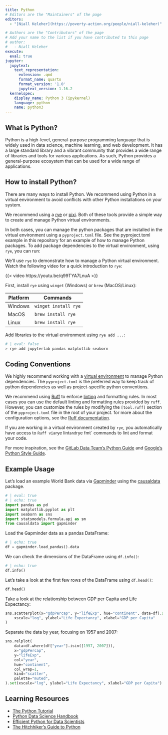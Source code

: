 ```yaml
---
title: Python
# Editors are the "Maintainers" of the page
editors:
  - "[Niall Keleher](https://poverty-action.org/people/niall-keleher)"

# Authors are the "Contributors" of the page
# Add your name to the list if you have contributed to this page
# author:
#   - Niall Keleher
execute:
  eval: true
jupyter:
  jupytext:
    text_representation:
      extension: .qmd
      format_name: quarto
      format_version: '1.0'
      jupytext_version: 1.16.2
  kernelspec:
    display_name: Python 3 (ipykernel)
    language: python
    name: python3
---
```


## What is Python?

Python is a high-level, general-purpose programming language that is widely used in data
science, machine learning, and web development. It has a large standard library and a
vibrant community that provides a wide range of libraries and tools for various
applications. As such, Python provides a general-purpose ecosystem that can be used for
a wide range of applications.

## How to install Python?

There are many ways to install Python. We recommend using Python in a virtual
environment to avoid conflicts with other Python installations on your system.

We recommend using a [rye](https://rye.astral.sh/) or [pixi](https://pixi.sh/latest/).
Both of these tools provide a simple way to create and manage Python virtual
environments.

In both cases, you can manage the python packages that are installed in the virtual
environment using a `pyproject.toml` file. See the pyproject.toml example in this
repository for an example of how to manage Python packages. To add package dependencies
to the virtual environment, using `rye`, you can run:

We'll use `rye` to demonstrate how to manage a Python virtual environment. Watch the
following video for a quick introduction to `rye`:

{{\< video https://youtu.be/q99TYA7LnuA >}}

First, install `rye` using `winget` (Windows) or `brew` (MacOS/Linux):

| Platform | Commands             |
| -------- | -------------------- |
| Windows  | `winget install rye` |
| MacOS    | `brew install rye`   |
| Linux    | `brew install rye`   |

Add libraries to the virtual environment using `rye add ...`:

```python
# | eval: false
> rye add jupyterlab pandas matplotlib seaborn
```

## Coding Conventions

We highly recommend working with a [virtual environment](../guides/venv.md) to manage
Python dependencies. The `pyproject.toml` is the preferred way to keep track of python
dependencies as well as project-specific python conventions.

We recommend using [Ruff](https://docs.astral.sh/ruff/) to enforce
[linting](<https://en.wikipedia.org/wiki/Lint_(software)>) and formatting rules. In most
cases you can use the default linting and formatting rules provided by `ruff`. However,
you can customize the rules by modifying the `[tool.ruff]` section of the
`pyproject.toml` file in the root of your project. for more about the configuration
options, see the [Ruff documentation](https://docs.astral.sh/ruff/configuration/).

If you are working in a virtual environment created by `rye`, you automatically have
access to `Ruff via  `rye lint`and`rye fmt\` commands to lint and format your code.

For more inspiration, see the
[GitLab Data Team's Python Guide](https://handbook.gitlab.com/handbook/business-technology/data-team/platform/python-guide/)
and [Google's Python Style Guide](https://google.github.io/styleguide/pyguide.html).

## Example Usage

Let's load an example World Bank data via [Gapminder](https://www.gapminder.org/) using
the [causaldata](https://github.com/NickCH-K/causaldata) package.

```python
# | eval: true
# | echo: true
import pandas as pd
import matplotlib.pyplot as plt
import seaborn as sns
import statsmodels.formula.api as sm
from causaldata import gapminder
```

Load the Gapminder data as a pandas DataFrame:

```python
# | echo: true
df = gapminder.load_pandas().data
```

We can check the dimensions of the DataFrame using `df.info()`:

```python
# | echo: true
df.info()
```

Let's take a look at the first few rows of the DataFrame using `df.head()`:

```python
df.head()
```

Take a look at the relationship between GDP per Capita and Life Expectancy:

```python
sns.scatterplot(x="gdpPercap", y="lifeExp", hue="continent", data=df).set(
    xscale="log", ylabel="Life Expectancy", xlabel="GDP per Capita"
)
```

Separate the data by year, focusing on 1957 and 2007:

```python
sns.relplot(
    data=df.where(df["year"].isin([1957, 2007])),
    x="gdpPercap",
    y="lifeExp",
    col="year",
    hue="continent",
    col_wrap=1,
    kind="scatter",
    palette="muted",
).set(xscale="log", ylabel="Life Expectancy", xlabel="GDP per Capita")
```

## Learning Resources

- [The Python Tutorial](https://docs.python.org/3.12/tutorial/index.html)
- [Python Data Science Handbook](https://jakevdp.github.io/PythonDataScienceHandbook/)
- [Efficient Python for Data Scientists](https://khuyentran1401.github.io/Efficient_Python_tricks_and_tools_for_data_scientists/README.html)
- [The Hitchhiker's Guide to Python](https://docs.python-guide.org/)
